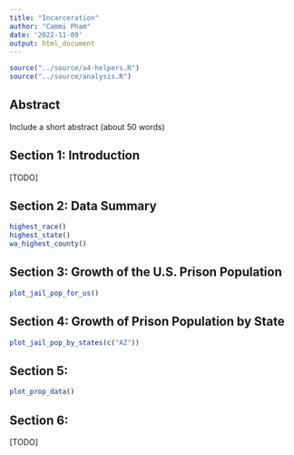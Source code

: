```yaml
---
title: "Incarceration"
author: "Cammi Pham"
date: '2022-11-09'
output: html_document
---
```


```r
source("../source/a4-helpers.R")
source("../source/analysis.R")
```

## Abstract 
Include a short abstract (about 50 words)

## Section 1: Introduction 
[TODO]

## Section 2: Data Summary 
```r
highest_race()
highest_state()
wa_highest_county()
```


## Section 3: Growth of the U.S. Prison Population
```r
plot_jail_pop_for_us()
```


## Section 4: Growth of Prison Population by State 
```r
plot_jail_pop_by_states(c("AZ"))
```

## Section 5: <variable comparison that reveals potential patterns of inequality>
```r
plot_prop_data()
```

## Section 6: <a map shows potential patterns of inequality that vary geographically>
[TODO]


